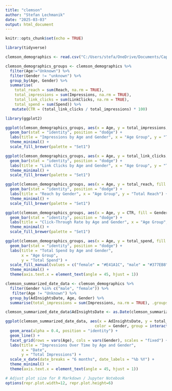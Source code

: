 ---
title: "clemson"
author: "Stefan Lechmanik"
date: "2025-03-03"
output: html_document
---

```{r setup, include=FALSE}
knitr::opts_chunk$set(echo = TRUE)
```
```{r}
library(tidyverse)
```

```{r}
clemson_demographics <- read.csv("C:/Users/stefa/OneDrive/Documents/Capstone/Clemson Meta Ads Insights by Demographics 2022 - 2025.csv")
```

```{r}
clemson_demographics_groups <- clemson_demographics %>% 
  filter(Age!="Unknown") %>% 
  filter(Gender != "unknown") %>% 
  group_by(Age, Gender) %>% 
  summarise(
    total_reach = sum(Reach, na.rm = TRUE),
    total_impressions = sum(Impressions, na.rm = TRUE),
    total_link_clicks = sum(LinkClicks, na.rm = TRUE),
    total_spend = sum(Spend)) %>% 
   mutate(CTR = (total_link_clicks / total_impressions) * 100)
```

```{r}
library(ggplot2)

ggplot(clemson_demographics_groups, aes(x = Age, y = total_impressions, fill = Gender)) +
  geom_bar(stat = "identity", position = "dodge") +
  labs(title = "Impressions by Age and Gender", x = "Age Group", y = "Total Impressions") +
  theme_minimal() +
  scale_fill_brewer(palette = "Set1")
```

```{r}
ggplot(clemson_demographics_groups, aes(x = Age, y = total_link_clicks, fill = Gender)) +
  geom_bar(stat = "identity", position = "dodge") +
  labs(title = "Link Clicks by Age and Gender", x = "Age Group", y = "Total Link Clicks") +
  theme_minimal() +
  scale_fill_brewer(palette = "Set1")
```
```{r}
ggplot(clemson_demographics_groups, aes(x = Age, y = total_reach, fill = Gender)) +
  geom_bar(stat = "identity", position = "dodge") +
  labs(title = "Reach by Gender", x = "Age Group", y = "Total Reach") +
  theme_minimal() +
  scale_fill_brewer(palette = "Set1")
```


```{r}
ggplot(clemson_demographics_groups, aes(x = Age, y = CTR, fill = Gender)) +
  geom_bar(stat = "identity", position = "dodge") +
  labs(title = "Click-Through Rate by Age and Gender", x = "Age Group", y = "CTR (%)") +
  theme_minimal() +
  scale_fill_brewer(palette = "Set1")
```
```{r}
ggplot(clemson_demographics_groups, aes(x = Age, y = total_spend, fill = Gender)) +
  geom_bar(stat = "identity", position = "dodge") +
  labs(title = "Total Spend by Age and Gender",
       x = "Age Group",
       y = "Total Spend") +
  scale_fill_manual(values = c("female" = "#E41A1C", "male" = "#377EB8")) +
  theme_minimal() +
  theme(axis.text.x = element_text(angle = 45, hjust = 1))
```


```{r}
clemson_summarized_date_data <- clemson_demographics %>%
  filter(Gender %in% c("male", "female")) %>% 
   filter(Age != "Unknown") %>% 
  group_by(AdInsightsDate, Age, Gender) %>%
  summarise(total_impressions = sum(Impressions, na.rm = TRUE), .groups = "drop")

clemson_summarized_date_data$AdInsightsDate <- as.Date(clemson_summarized_date_data$AdInsightsDate)

ggplot(clemson_summarized_date_data, aes(x = AdInsightsDate, y = total_impressions, 
                                       color = Gender, group = interaction(Age, Gender))) +
  geom_area(alpha = 0.4, position = "identity") +  
  geom_line() +  
  facet_grid(rows = vars(Age), cols = vars(Gender), scales = "fixed") + 
  labs(title = "Impressions Over Time by Age and Gender",
       x = "Date",
       y = "Total Impressions") +
  scale_x_date(date_breaks = "6 months", date_labels = "%b %Y") +  
  theme_minimal() +
  theme(axis.text.x = element_text(angle = 45, hjust = 1))

# Adjust plot size for R Markdown / Jupyter Notebook
options(repr.plot.width=12, repr.plot.height=6)
```

